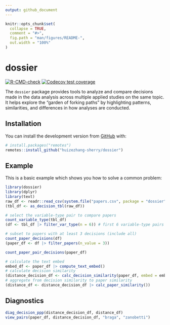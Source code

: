 ```yaml
---
output: github_document
---
```


<!-- README.md is generated from README.Rmd. Please edit that file -->

```r
knitr::opts_chunk$set(
  collapse = TRUE,
  comment = "#>",
  fig.path = "man/figures/README-",
  out.width = "100%"
)
```

# dossier

<!-- badges: start -->
[![R-CMD-check](https://github.com/huizezhang-sherry/dossier/actions/workflows/R-CMD-check.yaml/badge.svg)](https://github.com/huizezhang-sherry/dossier/actions/workflows/R-CMD-check.yaml)
[![Codecov test coverage](https://codecov.io/gh/huizezhang-sherry/dossier/graph/badge.svg)](https://app.codecov.io/gh/huizezhang-sherry/dossier)
<!-- badges: end -->

The `dossier` package provides tools to analyze and compare decisions made in the data analysis across multiple applied studies on the same topic. It helps explore the "garden of forking paths" by highlighting patterns, similarities, and differences in how analyses are conducted.

## Installation

<!-- You can install the released version of dossier from [CRAN](https://CRAN.R-project.org) with: -->

<!-- ``` r -->
<!-- install.packages("dossier") -->
<!-- ``` -->

<!-- And  -->

You can install the development version from [GitHub](https://github.com/) with:

``` r
# install.packages("remotes")
remotes::install_github("huizezhang-sherry/dossier")
```

## Example

This is a basic example which shows you how to solve a common problem:

```r
library(dossier)
library(dplyr)
library(text)
raw_df <- readr::read_csv(system.file("papers.csv", package = "dossier"))
(tbl_df <- as_decision_tbl(raw_df))
```
 
```r
# select the variable-type pair to compare papers
count_variable_type(tbl_df) 
(df <- tbl_df |> filter_var_type(n = 6)) # first 6 variable-type pairs

# subset to papers with at least 3 decisions (include all)
count_paper_decisions(df)
(paper_df <- df |> filter_papers(n_value = 3))

count_paper_pair_decisions(paper_df)
```


```r
# calculate the text embed
embed_df <- paper_df |> compute_text_embed()
# calculate decision similarity
(distance_decision_df <- calc_decision_similarity(paper_df, embed = embed_df))
# aggregate from decision similarity to paper similarity
(distance_df <- distance_decision_df |> calc_paper_similarity())
```

## Diagnostics 

```r
diag_decision_ppp(distance_decision_df, distance_df)
view_pairs(paper_df, distance_decision_df, "braga", "zanobetti")
```

